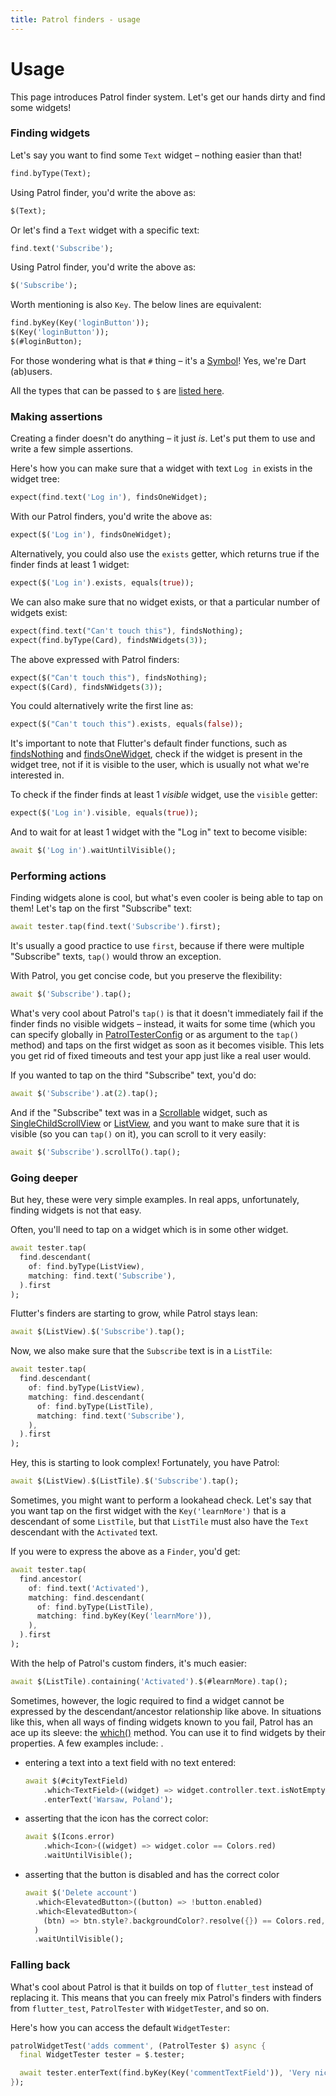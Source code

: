 ```yaml
---
title: Patrol finders - usage
---
```


# Usage

This page introduces Patrol finder system. Let's get our hands dirty
and find some widgets!

### Finding widgets

Let's say you want to find some `Text` widget – nothing easier than that!

```dart
find.byType(Text);
```

Using Patrol finder, you'd write the above as:

```dart
$(Text);
```

Or let's find a `Text` widget with a specific text:

```dart
find.text('Subscribe');
```

Using Patrol finder, you'd write the above as:

```dart
$('Subscribe');
```

Worth mentioning is also `Key`. The below lines are equivalent:

```dart
find.byKey(Key('loginButton'));
$(Key('loginButton'));
$(#loginButton);
```

For those wondering what is that `#` thing – it's a
[Symbol](https://api.dart.dev/dart-core/Symbol-class.html)! Yes, we're Dart
(ab)users.

<Info>All the types that can be passed to `$` are [listed here][doc].</Info>

### Making assertions

Creating a finder doesn't do anything – it just _is_. Let's put them to use and
write a few simple assertions.

Here's how you can make sure that a widget with text `Log in` exists in the
widget tree:

```dart
expect(find.text('Log in'), findsOneWidget);
```

With our Patrol finders, you'd write the above as:

```dart
expect($('Log in'), findsOneWidget);
```

Alternatively, you could also use the `exists` getter, which returns true if the
finder finds at least 1 widget:

```dart
expect($('Log in').exists, equals(true));
```

We can also make sure that no widget exists, or that a particular number of
widgets exist:

```dart
expect(find.text("Can't touch this"), findsNothing);
expect(find.byType(Card), findsNWidgets(3));
```

The above expressed with Patrol finders:

```dart
expect($("Can't touch this"), findsNothing);
expect($(Card), findsNWidgets(3));
```

You could alternatively write the first line as:

```dart
expect($("Can't touch this").exists, equals(false));
```

[//]: # (not true, TODO: rewrite)
It's important to note that Flutter's default finder functions, such as
[findsNothing] and [findsOneWidget], check if the widget is present in the
widget tree, not if it is visible to the user, which is usually not what we're
interested in.

To check if the finder finds at least 1 _visible_ widget, use the `visible`
getter:

```dart
expect($('Log in').visible, equals(true));
```

And to wait for at least 1 widget with the "Log in" text to become visible:

```dart
await $('Log in').waitUntilVisible();
```

### Performing actions

Finding widgets alone is cool, but what's even cooler is being able to tap on
them! Let's tap on the first "Subscribe" text:

```dart
await tester.tap(find.text('Subscribe').first);
```

It's usually a good practice to use `first`, because if there were multiple
"Subscribe" texts, `tap()` would throw an exception.

With Patrol, you get concise code, but you preserve the flexibility:

```dart
await $('Subscribe').tap();
```

What's very cool about Patrol's `tap()` is that it doesn't immediately fail if
the finder finds no visible widgets – instead, it waits for some time (which you
can specify globally in [PatrolTesterConfig] or as argument to the `tap()`
method) and taps on the first widget as soon as it becomes visible. This lets
you get rid of fixed timeouts and test your app just like a real user would.

If you wanted to tap on the third "Subscribe" text, you'd do:

```dart
await $('Subscribe').at(2).tap();
```

And if the "Subscribe" text was in a [Scrollable] widget, such as
[SingleChildScrollView] or [ListView], and you want to make sure that it is
visible (so you can `tap()` on it), you can scroll to it very easily:

```dart
await $('Subscribe').scrollTo().tap();
```

### Going deeper

But hey, these were very simple examples. In real apps, unfortunately, finding
widgets is not that easy.

Often, you'll need to tap on a widget which is in some other widget.

```dart
await tester.tap(
  find.descendant(
    of: find.byType(ListView),
    matching: find.text('Subscribe'),
  ).first
);
```

Flutter's finders are starting to grow, while Patrol stays lean:

```dart
await $(ListView).$('Subscribe').tap();
```

Now, we also make sure that the `Subscribe` text is in a `ListTile`:

```dart
await tester.tap(
  find.descendant(
    of: find.byType(ListView),
    matching: find.descendant(
      of: find.byType(ListTile),
      matching: find.text('Subscribe'),
    ),
  ).first
);
```

Hey, this is starting to look complex! Fortunately, you have Patrol:

```dart
await $(ListView).$(ListTile).$('Subscribe').tap();
```

Sometimes, you might want to perform a lookahead check. Let's say that you want
tap on the first widget with the `Key('learnMore')` that is a descendant of some
`ListTile`, but that `ListTile` must also have the `Text` descendant with the
`Activated` text.

If you were to express the above as a `Finder`, you'd get:

```dart
await tester.tap(
  find.ancestor(
    of: find.text('Activated'),
    matching: find.descendant(
      of: find.byType(ListTile),
      matching: find.byKey(Key('learnMore')),
    ),
  ).first
);
```

With the help of Patrol's custom finders, it's much easier:

```dart
await $(ListTile).containing('Activated').$(#learnMore).tap();
```

Sometimes, however, the logic required to find a widget cannot be expressed by
the descendant/ancestor relationship like above. In situations like this,
when all ways of finding widgets known to you fail, Patrol has an ace up its
sleeve: the [which()] method. You can use it to find widgets by their
properties. A few examples include:
.

- entering a text into a text field with no text entered:

  ```dart
  await $(#cityTextField)
      .which<TextField>((widget) => widget.controller.text.isNotEmpty)
      .enterText('Warsaw, Poland');
  ```

- asserting that the icon has the correct color:

  ```dart
  await $(Icons.error)
      .which<Icon>((widget) => widget.color == Colors.red)
      .waitUntilVisible();
  ```

- asserting that the button is disabled and has the correct color

  ```dart
  await $('Delete account')
    .which<ElevatedButton>((button) => !button.enabled)
    .which<ElevatedButton>(
      (btn) => btn.style?.backgroundColor?.resolve({}) == Colors.red,
    )
    .waitUntilVisible();

  ```

### Falling back

What's cool about Patrol is that it builds on top of `flutter_test` instead of
replacing it. This means that you can freely mix Patrol's finders with finders
from `flutter_test`, `PatrolTester` with `WidgetTester`, and so on.

Here's how you can access the default `WidgetTester`:

```dart
patrolWidgetTest('adds comment', (PatrolTester $) async {
  final WidgetTester tester = $.tester;

  await tester.enterText(find.byKey(Key('commentTextField')), 'Very nice!');
});
```

[doc]: https://pub.dev/documentation/patrol_finders/latest/patrol_finders/createFinder.html
[which()]: https://pub.dev/documentation/patrol_finders/latest/patrol_finders/PatrolFinder/which.html
[findsNothing]: https://api.flutter.dev/flutter/flutter_test/findsNothing-constant.html
[findsOneWidget]: https://api.flutter.dev/flutter/flutter_test/findsOneWidget-constant.html
[PatrolTesterConfig]: https://pub.dev/documentation/patrol_finders/latest/patrol_finders/PatrolTesterConfig-class.html
[singlechildscrollview]: https://api.flutter.dev/flutter/widgets/SingleChildScrollView-class.html
[listview]: https://api.flutter.dev/flutter/widgets/ListView-class.html
[Scrollable]: https://api.flutter.dev/flutter/widgets/Scrollable-class.html
